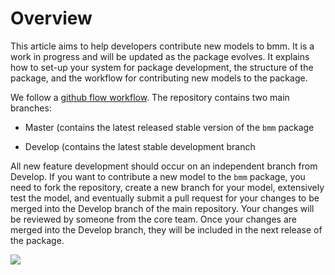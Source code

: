 # Overview {.unnumbered}

This article aims to help developers contribute new models to bmm. It is a work in progress and will be updated as the package evolves. It explains how to set-up your system for package development, the structure of the package, and the workflow for contributing new models to the package.

We follow a [github flow workflow](https://jeffkreeftmeijer.com/git-flow/). The repository contains two main branches:

-   Master (contains the latest released stable version of the `bmm` package

-   Develop (contains the latest stable development branch

All new feature development should occur on an independent branch from Develop. If you want to contribute a new model to the `bmm` package, you need to fork the repository, create a new branch for your model, extensively test the model, and eventually submit a pull request for your changes to be merged into the Develop branch of the main repository. Your changes will be reviewed by someone from the core team. Once your changes are merged into the Develop branch, they will be included in the next release of the package.

![](images/clipboard-674159866.png)

